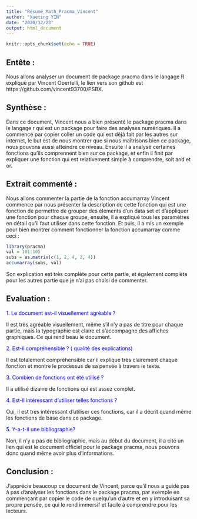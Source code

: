 ---
title: "Résumé_Math_Pracma_Vincent"
author: "Xueting YIN"
date: "2020/12/23"
output: html_document
---

```{r setup, include=FALSE}
knitr::opts_chunk$set(echo = TRUE)
```

## Entête : 
Nous allons analyser un document de package pracma dans le langage R expliqué par Vincent Obertelli, le lien vers son github est https://github.com/vincent93700/PSBX.

## Synthèse :
Dans ce document, Vincent nous a bien présenté le package pracma dans le langage r qui est un package pour faire des analyses numériques. Il a commencé par copier coller un code qui est déjà fait par les autres sur internet, le but est de nous montrer que si nous maîtrisons bien ce package, nous pouvons aussi atteindre ce niveau. Ensuite il a analysé certaines fonctions qu’ils comprennent bien sur ce package, et enfin il finit par expliquer une fonction qui est relativement simple à comprendre, soit and et or. 

## Extrait commenté :
Nous allons commenter la partie de la fonction accumarray Vincent commence par nous présenter la description de cette fonction qui est une fonction de permettre de grouper des éléments d’un data set et d’appliquer une fonction pour chaque groupe, ensuite, il a expliqué tous les paramètres en détail qu’il faut utiliser dans cette fonction. Et puis, il a mis un exemple pour bien montrer comment fonctionner la fonction accumarray comme ceci :

```{r}
library(pracma)
val = 101:105
subs = as.matrix(c(1, 2, 4, 2, 4))
accumarray(subs, val)
```

Son explication est très complète pour cette partie, et également complète pour les autres partie que je n’ai pas choisi de commenter. 

## Evaluation : 
<font color=blue>1.	Le document est-il visuellement agréable ? </font>

Il est très agréable visuellement, même s’il n’y a pas de titre pour chaque partie, mais la typographie est claire et s'accompagne des affiches graphiques. Ce qui rend beau le document. 

<font color=blue>2.	Est-il compréhensible ? ( qualité des explications)</font>

Il est totalement compréhensible car il explique très clairement chaque fonction et montre le processus de sa pensée à travers le texte.

<font color=blue>3.	Combien de fonctions ont été utilisé ? </font>

Il a utilisé dizaine de fonctions qui est assez complet. 

<font color=blue>4.	Est-il intéressant d’utiliser telles fonctions ? </font>

Oui, il est très intéressant d’utiliser ces fonctions, car il a décrit quand même les fonctions de base dans ce package.

<font color=blue>5.	Y-a-t-il une bibliographie? </font>

Non, il n’y a pas de bibliographie, mais au début du document, il a cité un lien qui est le document officiel pour le package pracma, nous pouvons donc quand même avoir plus d’informations. 

## Conclusion : 
J’apprécie beaucoup ce document de Vincent, parce qu’il nous a guidé pas à pas d’analyser les fonctions dans le package pracma, par exemple en commençant par copier le code de quelqu'un d'autre et en y introduisant sa propre pensée, ce qui le rend immersif et facile à comprendre pour les lecteurs.

